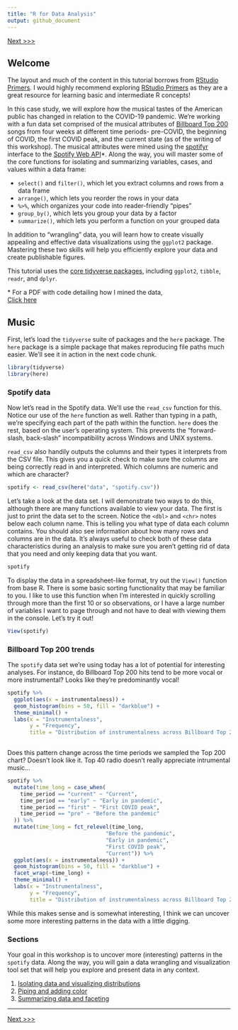 ```yaml
---
title: "R for Data Analysis"
output: github_document
---
```


[Next >>>](02_isolating-data.md)

## Welcome
The layout and much of the content in this tutorial borrows from [RStudio Primers](https://rstudio.cloud/learn/primers). I would highly recommend exploring [RStudio Primers](https://rstudio.cloud/learn/primers) as they are a great resource for learning basic and intermediate R concepts!  

In this case study, we will explore how the musical tastes of the American public has changed in relation to the COVID-19 pandemic. We're working with a fun data set comprised of the musical attributes of [Billboard Top 200](https://www.billboard.com/charts/billboard-200) songs from four weeks at different time periods- pre-COVID, the beginning of COVID, the first COVID peak, and the current state (as of the writing of this workshop). The musical attributes were mined using the [spotifyr](https://www.rcharlie.com/spotifyr/) interface to the [Spotify Web API](https://developer.spotify.com/documentation/web-api/)*. Along the way, you will master some of the core functions for isolating and summarizing variables, cases, and values within a data frame:

* `select()` and `filter()`, which let you extract columns and rows from a data frame
* `arrange()`, which lets you reorder the rows in your data
* `%>%`, which organizes your code into reader-friendly "pipes"
* `group_by()`, which lets you group your data by a factor
* `summarize()`, which lets you perform a function on your grouped data

In addition to "wrangling" data, you will learn how to create visually appealing and effective data visualizations using the `ggplot2` package. Mastering these two skills will help you efficiently explore your data and create publishable figures.

This tutorial uses the [core tidyverse packages](http://tidyverse.org/), including ```ggplot2```, ```tibble```, ```readr```, and ```dplyr```.  

\* For a PDF with code detailing how I mined the data,  
<a id="raw-url" href="https://github.com/GC-DRI/r_data_analysis_2021/raw/main/00_acquire_spotify_data.pdf">Click here</a>

## Music

First, let's load the `tidyverse` suite of packages and the `here` package. The `here` package is a simple package that makes reproducing file paths much easier. We'll see it in action in the next code chunk.
```r
library(tidyverse)
library(here)
```

### Spotify data

Now let's read in the Spotify data. We'll use the `read_csv` function for this. Notice our use of the `here` function as well. Rather than typing in a path, we're specifying each part of the path within the function. `here` does the rest, based on the user's operating system. This prevents the "forward-slash, back-slash" incompatibility across Windows and UNIX systems.  

`read_csv` also handily outputs the columns and their types it interprets from the CSV file. This gives you a quick check to make sure the columns are being correctly read in and interpreted. Which columns are numeric and which are character?

```r
spotify <- read_csv(here("data", "spotify.csv"))
```

Let's take a look at the data set. I will demonstrate two ways to do this, although there are many functions available to view your data. The first is just to print the data set to the screen. Notice the `<dbl>` and `<chr>` notes below each column name. This is telling you what type of data each column contains. You should also see information about how many rows and columns are in the data. It's always useful to check both of these data characteristics during an analysis to make sure you aren't getting rid of data that you need and only keeping data that you want.  

```r
spotify
```

To display the data in a spreadsheet-like format, try out the `View()` function from base R. There is some basic sorting functionality that may be familiar to you. I like to use this function when I'm interested in quickly scrolling through more than the first 10 or so observations, or I have a large number of variables I want to page through and not have to deal with viewing them in the console. Let's try it out!

```r
View(spotify)
```


### Billboard Top 200 trends

The `spotify` data set we're using today has a lot of potential for interesting analyses. For instance, do Billboard Top 200 hits tend to be more vocal or more instrumental? Looks like they're predominantly vocal!

```r
spotify %>% 
  ggplot(aes(x = instrumentalness)) +
  geom_histogram(bins = 50, fill = "darkblue") + 
  theme_minimal() +
  labs(x = "Instrumentalness", 
       y = "Frequency",
       title = "Distribution of instrumentalness across Billboard Top 200 tracks ")
  
```

Does this pattern change across the time periods we sampled the Top 200 chart? Doesn't look like it. Top 40 radio doesn't really appreciate intrumental music...  


```r
spotify %>% 
  mutate(time_long = case_when(
    time_period == "current" ~ "Current",
    time_period == "early" ~ "Early in pandemic",
    time_period == "first" ~ "First COVID peak",
    time_period == "pre" ~ "Before the pandemic"
  )) %>% 
  mutate(time_long = fct_relevel(time_long,
                               "Before the pandemic",
                               "Early in pandemic",
                               "First COVID peak",
                               "Current")) %>% 
  ggplot(aes(x = instrumentalness)) +
  geom_histogram(bins = 50, fill = "darkblue") + 
  facet_wrap(~time_long) +
  theme_minimal() +
  labs(x = "Instrumentalness", 
       y = "Frequency",
       title = "Distribution of instrumentalness across Billboard Top 200 tracks")
```


While this makes sense and is somewhat interesting, I think we can uncover some more interesting patterns in the data with a little digging.  

### Sections
Your goal in this workshop is to uncover more (interesting) patterns in the `spotify` data. Along the way, you will gain a data wrangling and visualization tool set that will help you explore and present data in any context.  

1) [Isolating data and visualizing distributions](02_isolating-data.md)  
2) [Piping and adding color](03_piping.md)  
3) [Summarizing data and faceting](04_summarizing-data.md)  


-----

[Next >>>](02_isolating-data.md)  

